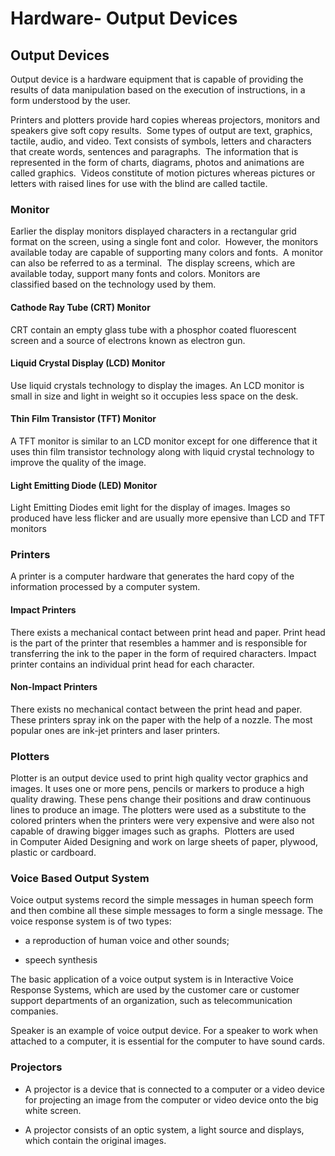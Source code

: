 # **Hardware- Output Devices**

## **Output Devices**

Output device is a hardware equipment that is capable of providing the results of data manipulation based on the execution of instructions, in a form understood by the user. 

Printers and plotters provide hard copies whereas projectors, monitors and speakers give soft copy results.  Some types of output are text, graphics, tactile, audio, and video. Text consists of symbols, letters and characters that create words, sentences and paragraphs.  The information that is represented in the form of charts, diagrams, photos and animations are called graphics.  Videos constitute of motion pictures whereas pictures or letters with raised lines for use with the blind are called tactile.  

### **Monitor**

Earlier the display monitors displayed characters in a rectangular grid format on the screen, using a single font and color.  However, the monitors available today are capable of supporting many colors and fonts.  A monitor can also be referred to as a terminal.  The display screens, which are available today, support many fonts and colors. Monitors are classified based on the technology used by them. 

#### **Cathode Ray Tube (CRT) Monitor**

CRT contain an empty glass tube with a phosphor coated fluorescent screen and a source of electrons known as electron gun.

#### **Liquid Crystal Display (LCD) Monitor**

Use liquid crystals technology to display the images. An LCD monitor is small in size and light in weight so it occupies less space on the desk.

#### **Thin Film Transistor (TFT) Monitor**
A TFT monitor is similar to an LCD monitor except for one difference that it uses thin film transistor technology along with liquid crystal technology to improve the quality of the image.

#### **Light Emitting Diode (LED) Monitor**
Light Emitting Diodes emit light for the display of images. Images so produced have less flicker and are usually more epensive than LCD and TFT monitors

### **Printers**

A printer is a computer hardware that generates the hard copy of the information processed by a computer system.

#### **Impact Printers**
There exists a mechanical contact between print head and paper. Print head is the part of the printer that resembles a hammer and is responsible for transferring the ink to the paper in the form of required characters. Impact printer contains an individual print head for each character.

#### **Non-Impact Printers**
There exists no mechanical contact between the print head and paper. These printers spray ink on the paper with the help of a nozzle. The most popular ones are ink-jet printers and laser printers.

### **Plotters**

Plotter is an output device used to print high quality vector graphics and images. It uses one or more pens, pencils or markers to produce a high quality drawing. These pens change their positions and draw continuous lines to produce an image. The plotters were used as a substitute to the colored printers when the printers were very expensive and were also not capable of drawing bigger images such as graphs.  Plotters are used in Computer Aided Designing and work on large sheets of paper, plywood, plastic or cardboard.

### **Voice Based Output System**

Voice output systems record the simple messages in human speech form and then combine all these simple messages to form a single message. The voice response system is of two types: 

-   a reproduction of human voice and other sounds; 

-   speech synthesis

The basic application of a voice output system is in Interactive Voice Response Systems, which are used by the customer care or customer support departments of an organization, such as telecommunication companies.

Speaker is an example of voice output device. For a speaker to work when attached to a computer, it is essential for the computer to have sound cards.

### **Projectors**

-   A projector is a device that is connected to a computer or a video device for     projecting an image from the computer or video device onto the big white         screen.

-   A projector consists of an optic system, a light source and displays, which      contain the original images.
